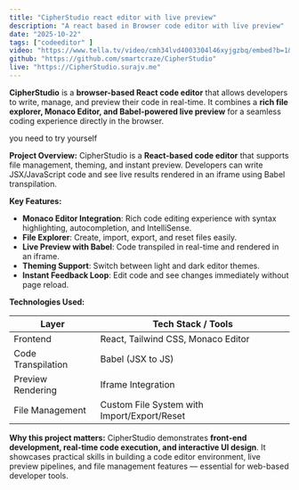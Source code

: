 ```yaml
---
title: "CipherStudio react editor with live preview"
description: "A react based in Browser code editor with live preview"
date: "2025-10-22"
tags: ["codeeditor" ]
video: "https://www.tella.tv/video/cmh34lvd4003304l46xyjgzbq/embed?b=1&title=1&a=1&loop=0&t=0&muted=0&wt=1"
github: "https://github.com/smartcraze/CipherStudio"
live: "https://CipherStudio.surajv.me"
---
```


**CipherStudio** is a **browser-based React code editor** that allows developers to write, manage, and preview their code in real-time. It combines a **rich file explorer, Monaco Editor, and Babel-powered live preview** for a seamless coding experience directly in the browser.


<Note type="danger">
    you need to try yourself 
</Note>

**Project Overview:**
CipherStudio is a **React-based code editor** that supports file management, theming, and instant preview. Developers can write JSX/JavaScript code and see live results rendered in an iframe using Babel transpilation.

**Key Features:**

* **Monaco Editor Integration**: Rich code editing experience with syntax highlighting, autocompletion, and IntelliSense.
* **File Explorer**: Create, import, export, and reset files easily.
* **Live Preview with Babel**: Code transpiled in real-time and rendered in an iframe.
* **Theming Support**: Switch between light and dark editor themes.
* **Instant Feedback Loop**: Edit code and see changes immediately without page reload.

**Technologies Used:**

| Layer              | Tech Stack / Tools                          |
| ------------------ | ------------------------------------------- |
| Frontend           | React, Tailwind CSS, Monaco Editor          |
| Code Transpilation | Babel (JSX to JS)                           |
| Preview Rendering  | Iframe Integration                          |
| File Management    | Custom File System with Import/Export/Reset |

**Why this project matters:**
CipherStudio demonstrates **front-end development, real-time code execution, and interactive UI design**. It showcases practical skills in building a code editor environment, live preview pipelines, and file management features — essential for web-based developer tools.

